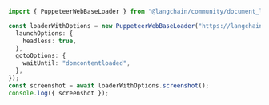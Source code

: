 ```typescript
import { PuppeteerWebBaseLoader } from "@langchain/community/document_loaders/web/puppeteer";

const loaderWithOptions = new PuppeteerWebBaseLoader("https://langchain.com", {
  launchOptions: {
    headless: true,
  },
  gotoOptions: {
    waitUntil: "domcontentloaded",
  },
});
const screenshot = await loaderWithOptions.screenshot();
console.log({ screenshot });
```